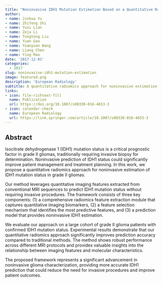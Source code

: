 ```yaml
---
title: "Noninvasive IDH1 Mutation Estimation Based on a Quantitative Radiomics Approach for Grade II Glioma"
author: 
- name: Jinhua Yu
- name: Zhifeng Shi
- name: Yuxi Lian
- name: Zeju Li
- name: Tongtong Liu
- name: Yuan Gao
- name: Yuanyuan Wang
- name: Liang Chen
- name: Ying Mao
date: '2017-12-01'
categories:
  - 2017
slug: noninvasive-idh1-mutation-estimation
image: featured.png
description: 'European Radiology'
subtitle: A quantitative radiomics approach for noninvasive estimation of IDH1 mutation status in grade II gliomas.
links:
- icon: file-richtext-fill
  name: Publication
  url: https://doi.org/10.1007/s00330-016-4653-3
- icon: calendar-check
  name: European Radiology
  url: https://link.springer.com/article/10.1007/s00330-016-4653-3
---
```


## Abstract

Isocitrate dehydrogenase 1 (IDH1) mutation status is a critical prognostic factor in grade II gliomas, traditionally requiring invasive biopsy for determination. Noninvasive prediction of IDH1 status could significantly improve patient management and treatment planning. In this work, we propose a quantitative radiomics approach for noninvasive estimation of IDH1 mutation status in grade II gliomas.

Our method leverages quantitative imaging features extracted from conventional MRI sequences to predict IDH1 mutation status without requiring invasive procedures. The framework consists of three key components: (1) a comprehensive radiomics feature extraction module that captures quantitative imaging biomarkers, (2) a feature selection mechanism that identifies the most predictive features, and (3) a prediction model that provides noninvasive IDH1 estimation.

We evaluate our approach on a large cohort of grade II glioma patients with confirmed IDH1 mutation status. Experimental results demonstrate that our quantitative radiomics approach significantly improves prediction accuracy compared to traditional methods. The method shows robust performance across different MRI protocols and provides valuable insights into the relationship between imaging features and molecular characteristics.

The proposed framework represents a significant advancement in noninvasive glioma characterization, providing more accurate IDH1 prediction that could reduce the need for invasive procedures and improve patient outcomes. 